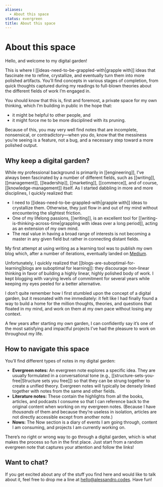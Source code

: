 ```yaml
---
aliases:
  - About this space
status: evergreen
title: About this space
---
```

# About this space

Hello, and welcome to my digital garden!

This is where I [[ideas-need-to-be-grappled-with|grapple with]] ideas that fascinate me to refine, crystallize, and eventually turn them into more polished artifacts. You’ll find concepts in various stages of completion, from quick thoughts captured during my readings to full-blown theories about the different fields of work I’m engaged in.

You should know that this is, first and foremost, a private space for my own thinking, which I’m building in public in the hope that:

- it might be helpful to other people, and
- it might force me to be more disciplined with its pruning.

Because of this, you may very well find notes that are incomplete, nonsensical, or contradictory—when you do, know that the messiness you’re seeing is a feature, not a bug, and a necessary step toward a more polished output.

## Why keep a digital garden?

While my professional background is primarily in [[engineering]], I’ve always been fascinated by a number of different fields, such as [[writing]], [[management]], [[leadership]], [[marketing]], [[commerce]], and of course, [[knowledge-management]] itself. As I started dabbling in more and more disciplines, I quickly realized that:

- I need to [[ideas-need-to-be-grappled-with|grapple with]] ideas to crystallize them. Otherwise, they just flow in and out of my mind without encountering the slightest friction.
- One of my lifelong passions, [[writing]], is an excellent tool for [[writing-is-thinking-across-time|grappling with ideas over a long period]], acting as an extension of my own mind.
- The real value in having a broad range of interests is not becoming a master in any given field but rather in connecting distant fields.

My first attempt at using writing as a learning tool was to publish my own blog which, after a number of iterations, eventually landed on [Medium](https://medium.com/@aldesantis).

Unfortunately, I quickly realized that [[blogs-are-suboptimal-for-learning|blogs are suboptimal for learning]]: they discourage non-linear thinking in favor of building a highly linear, highly polished body of work. I kept blogging with varying levels of commitment for several years while keeping my eyes peeled for a better alternative.

I don’t quite remember how I first stumbled upon the concept of a digital garden, but it resonated with me immediately: it felt like I had finally found a way to build a home for the million thoughts, theories, and questions that floated in my mind, and work on them at my own pace without losing any context.

A few years after starting my own garden, I can confidently say it’s one of the most satisfying and impactful projects I’ve had the pleasure to work on throughout my life.

## How to navigate this space

You’ll find different types of notes in my digital garden:

- **Evergreen notes:** An evergreen note explores a specific idea. They are usually formulated in a conversational tone (e.g., [[structure-sets-you-free|Structure sets you free]]) so that they can be strung together to create a unified theory. Evergreen notes will typically be densely linked together with notes from the same and other fields.
- **Literature notes:** These contain the highlights from all the books, articles, and podcasts I consume so that I can reference back to the original content when working on my evergreen notes. (Because I have _thousands_ of them and because they’re useless in isolation, articles are not directly accessible except from another note.)
- **Nows:** The Now section is a diary of events I am going through, content I am consuming, and projects I am currently working on.

There’s no right or wrong way to go through a digital garden, which is what makes the process so fun in the first place. Just start from a random evergreen note that captures your attention and follow the links!

## Want to chat?

If you get excited about any of the stuff you find here and would like to talk about it, feel free to drop me a line at [hello@alessandro.codes](mailto:hello@alessandro.codes). Have fun!
